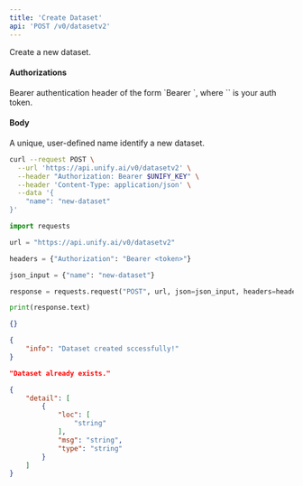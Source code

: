 ```yaml
---
title: 'Create Dataset'
api: 'POST /v0/datasetv2'
---
```

Create a new dataset.

#### Authorizations

<ParamField header="Authorization" type="string" required="true">
  Bearer authentication header of the form `Bearer <token>`, where `<token>` is your auth token.
</ParamField>

#### Body

<ParamField body="name" type="string" required="true">
A unique, user-defined name identify a new dataset.
</ParamField>

<RequestExample>

```bash cURL
curl --request POST \
  --url 'https://api.unify.ai/v0/datasetv2' \
  --header "Authorization: Bearer $UNIFY_KEY" \
  --header 'Content-Type: application/json' \
  --data '{
    "name": "new-dataset"
}'
```

```python Python
import requests

url = "https://api.unify.ai/v0/datasetv2"

headers = {"Authorization": "Bearer <token>"}

json_input = {"name": "new-dataset"}

response = requests.request("POST", url, json=json_input, headers=headers)

print(response.text)
```

</RequestExample>
<ResponseExample>

```json 200
{}
```

```json 201
{
    "info": "Dataset created sccessfully!"
}
```

```json 400
"Dataset already exists."
```

```json 422
{
    "detail": [
        {
            "loc": [
                "string"
            ],
            "msg": "string",
            "type": "string"
        }
    ]
}
```

</ResponseExample>
